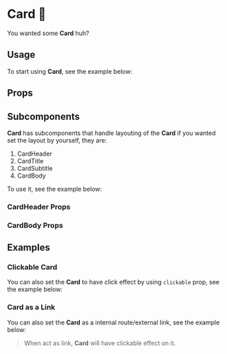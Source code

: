 

<Meta title="Components/Card" of={CardStories} />

# Card 📇
You wanted some **Card** huh?

## Usage
To start using **Card**, see the example below:

<Canvas of={CardStories.DocUsage} />

## Props
<ArgTypes of={Card} />

## Subcomponents
**Card** has subcomponents that handle layouting of the **Card** if you wanted set the layout by yourself, they are:

1. CardHeader
2. CardTitle
3. CardSubtitle
4. CardBody

To use it, see the example below:

<Canvas of={CardStories.DocSubcomponents} />

### CardHeader Props
<ArgTypes of={CardHeader} />

### CardBody Props
<ArgTypes of={CardBody} />

## Examples
### Clickable Card
You can also set the **Card** to have click effect by using `clickable` prop, see the example below:

<Canvas of={CardStories.DocClickable} />

### Card as a Link
You can also set the **Card** as a internal route/external link, see the example below:

> When act as link, **Card** will have clickable effect on it.

<Canvas of={CardStories.DocLink} />
